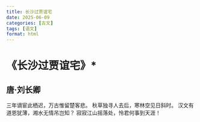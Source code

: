 ```yaml
---
title: 长沙过贾谊宅
date: 2025-06-09
categories: [古文]
tags: [语文]
format: html
---
```

# 《长沙过贾谊宅》*
## 唐·刘长卿
三年谪宦此栖迟，万古惟留楚客悲。
秋草独寻人去后，寒林空见日斜时。
汉文有道恩犹薄，湘水无情吊岂知？
寂寂江山摇落处，怜君何事到天涯！